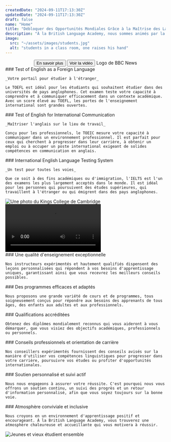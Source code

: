 ```yaml
---
createdDate: "2024-09-11T17:13:30Z"
updatedDate: "2024-09-11T17:13:30Z"
draft: false
name: "Home"
title: "Débloquer des Opportunités Mondiales Grâce à la Maîtrise des Langues à la British Language Academy"
description: "À la British Language Academy, nous sommes animés par la passion de permettre aux particuliers et aux professionnels d'atteindre leurs objectifs linguistiques. Réputés pour notre flexibilité inégalée, nos programmes adaptés et nos méthodes d'enseignement exceptionnelles, nous offrons une expérience d'apprentissage transformatrice aux apprenants de tous âges. Que vous souhaitiez améliorer vos compétences linguistiques ou passer des examens reconnus au niveau international, nous avons ce qu'il vous faut."
image:
  src: "~/assets/images/students.jpg"
  alt: "students in a class room, one raises his hand"
---
```




<Section
  mode="dark"
  align="center"
  title={frontmatter.title}
  blurb={frontmatter.description}
  background={students}
  hero
>
  <Button slot="actions" type="link" href="#" icon-right="arrow-right" color="primary" size="base" rounded="lg">
    En savoir plus
  </Button>
  <Button
    slot="actions"
    type="link"
    href="#british-language-academy-a-legacy-of-language-mastery"
    icon-left="camera"
    color="secondary"
    size="base"
    rounded="lg"
  >
    Voir la vidéo
  </Button>
  <Icon
    slot="featured"
    name="bbc-news"
    class="h-12 mr-5 rtl:ml-5 last:mr-0 last:rtl:ml-0 mb-5 lg:mb-0 hover:text-slate-400"
  >
    Logo de BBC News
  </Icon>
</Section>

<Section title="Atteignez vos Objectifs Linguistiques Grâce aux Certifications Mondiales" blurb="À la British Language Academy, nous proposons une large gamme d'examens de langue reconnus internationalement, chacun conçu pour valider votre maîtrise de l'anglais en vue d'une réussite académique, professionnelle ou personnelle.">
  <SectionItem slot="grid" icon-name="toefl" icon-color="secondary">
    ### Test of English as a Foreign Language

    _Votre portail pour étudier à l'étranger_

    Le TOEFL est idéal pour les étudiants qui souhaitent étudier dans des universités de pays anglophones. Cet examen teste votre capacité à comprendre et à communiquer efficacement dans un contexte académique. Avec un score élevé au TOEFL, les portes de l'enseignement international sont grandes ouvertes.

  </SectionItem>

  <SectionItem slot="grid" icon-name="toeic" icon-color="secondary">
    ### Test of English for International Communication

    _Maîtriser l'anglais sur le lieu de travail_

    Conçu pour les professionnels, le TOEIC mesure votre capacité à communiquer dans un environnement professionnel. Il est parfait pour ceux qui cherchent à progresser dans leur carrière, à obtenir un emploi ou à occuper un poste international exigeant de solides compétences en communication en anglais.

  </SectionItem>

  <SectionItem slot="grid" icon-name="ielts" icon-color="secondary">
    ### International English Language Testing System

    _Un test pour toutes les voies_

    Que ce soit à des fins académiques ou d'immigration, l'IELTS est l'un des examens les plus largement acceptés dans le monde. Il est idéal pour les personnes qui poursuivent des études supérieures, qui travaillent à l'étranger ou qui émigrent dans des pays anglophones.

  </SectionItem>
</Section>

<Section
  class="bg-slate-100 dark:bg-slate-800"
  type="grid"
  title="Accrédité par l'Université de Cambridge"
  tagline="Établir la norme d'excellence en matière d'enseignement des langues"
  blurb="La British Language Academy est fière d'être accréditée par la prestigieuse Université de Cambridge. Nos diplômes sont reconnus à l'échelle internationale, ce qui garantit que vos qualifications se distinguent où que vous alliez. L'approbation de Cambridge reflète non seulement les normes élevées de nos programmes, mais garantit également que nos apprenants reçoivent une éducation de classe mondiale, alignée sur les attentes mondiales."
>
  <Image
    slot="items"
    class="w-full rounded-lg"
    src={cambridge}
    alt="Une photo du Kings College de Cambridge"
    widths={[240, 360, 480, 720, 1080]}
  />
</Section>

<Section
  title="Académie britannique des langues : Un héritage de maîtrise des langues"
  blurb="Dans ce reportage de 4 minutes de BBC News datant de 2013, l'ascension de la British Language Academy en tant qu'institution linguistique de confiance est explorée. Avec près d'une décennie de dévouement pour aider les apprenants à exceller, l'Académie reste un leader dans la fourniture d'un enseignement de classe mondiale et de certifications reconnues dans le monde entier. Découvrez comment les méthodes innovantes, les programmes adaptables et la crédibilité internationale de l'école ont façonné son impact durable sur les étudiants et les professionnels du monde entier."
>
  <Video src={bbcNews} controls />
</Section>

<Section 
  class="bg-slate-100 dark:bg-slate-800"
  title="Pourquoi la British Language Academy est votre meilleur choix"
  tagline="Quand l'apprentissage des langues rencontre le succès">
  <SectionItem slot="grid" icon-name="graduation-cap" wrapper-class="w-16 h-16 rounded-full bg-primary-500/20" icon-class="p-2 text-primary">
    ### Une qualité d'enseignement exceptionnelle

    Nos instructeurs expérimentés et hautement qualifiés dispensent des leçons personnalisées qui répondent à vos besoins d'apprentissage uniques, garantissant ainsi que vous recevrez les meilleurs conseils possibles.

  </SectionItem>

  <SectionItem slot="grid" icon-name="clipboard-check" wrapper-class="w-16 h-16 rounded-full bg-primary-500/20" icon-class="p-2 text-primary">
    ### Des programmes efficaces et adaptés

    Nous proposons une grande variété de cours et de programmes, tous soigneusement conçus pour répondre aux besoins des apprenants de tous âges, des enfants aux adultes et aux professionnels.

  </SectionItem>
  <SectionItem slot="grid" icon-name="award" wrapper-class="w-16 h-16 rounded-full bg-primary-500/20" icon-class="p-2 text-primary">
    ### Qualifications accréditées

    Obtenez des diplômes mondialement reconnus qui vous aideront à vous démarquer, que vous visiez des objectifs académiques, professionnels ou personnels.

  </SectionItem>
  <SectionItem slot="grid" icon-name="briefcase" wrapper-class="w-16 h-16 rounded-full bg-primary-500/20" icon-class="p-2 text-primary">
    ### Conseils professionnels et orientation de carrière

    Nos conseillers expérimentés fournissent des conseils avisés sur la manière d'utiliser vos compétences linguistiques pour progresser dans votre carrière, poursuivre vos études ou profiter d'opportunités internationales.

  </SectionItem>
  <SectionItem slot="grid" icon-name="heart" wrapper-class="w-16 h-16 rounded-full bg-primary-500/20" icon-class="p-2 text-primary">
    ### Soutien personnalisé et suivi actif

    Nous nous engageons à assurer votre réussite. C'est pourquoi nous vous offrons un soutien continu, un suivi des progrès et un retour d'information personnalisé, afin que vous soyez toujours sur la bonne voie.

  </SectionItem>
  <SectionItem slot="grid" icon-name="face-grin" wrapper-class="w-16 h-16 rounded-full bg-primary-500/20" icon-class="p-2 text-primary">
    ### Atmosphère conviviale et inclusive

    Nous croyons en un environnement d'apprentissage positif et encourageant. À la British Language Academy, vous trouverez une atmosphère chaleureuse et accueillante qui vous motivera à réussir.

  </SectionItem>
</Section>

<Section
  type="grid"
  title="Des cours flexibles pour tous"
  tagline="Conçu pour les enfants, les adolescents, les adultes et les professionnels"
  blurb="Quel que soit votre âge ou vos objectifs, British Language Academy propose une large gamme de programmes adaptés à vos besoins spécifiques. Des compétences linguistiques fondamentales pour les enfants à la communication d'affaires avancée pour les professionnels, nous proposons un parcours d'apprentissage adapté à chacun."
>
  <Image
    slot="items"
    class="w-full order-first rounded-lg"
    src={youngAndOld}
    alt="Jeunes et vieux étudient ensemble"
    widths={[240, 360, 480, 720, 1080]}
  />
</Section>
